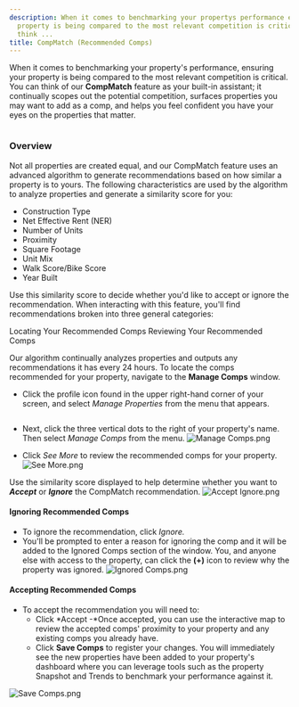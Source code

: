 ```yaml
---
description: When it comes to benchmarking your propertys performance ensuring your
  property is being compared to the most relevant competition is critical You can
  think ...
title: CompMatch (Recommended Comps)
---
```


When it comes to benchmarking your property's performance, ensuring your property is being compared to the most relevant competition is critical. You can think of our **CompMatch** feature as your built-in assistant; it continually scopes out the potential competition, surfaces properties you may want to add as a comp, and helps you feel confident you have your eyes on the properties that matter. 


<Frame>
  <img src="/images/radix/7634f8567a9f72e15d1327e6f66b317fabc13ca9.png" alt="" />
</Frame>


### Overview


Not all properties are created equal, and our CompMatch feature uses an advanced algorithm to generate recommendations based on how similar a property is to yours. The following characteristics are used by the algorithm to analyze properties and generate a similarity score for you:


* Construction Type
* Net Effective Rent (NER)
* Number of Units
* Proximity
* Square Footage
* Unit Mix
* Walk Score/Bike Score
* Year Built


Use this similarity score to decide whether you'd like to accept or ignore the recommendation. When interacting with this feature, you'll find recommendations broken into three general categories: 


<Steps>
  <Step title="**Recommended Comps:** Displays any new recommendations pending your review. You can either accept or ignore the recommendation.">
  </Step>
  <Step title="**Considering You as a Comp:** Outlines recommended properties that consider your property to be a comp, but have not been added to your comp set yet.">
  </Step>
  <Step title="**Ignored Comps:** Shows previous recommendations that were ignored. Clicking the (+) icon to the left of the property's name will give you the ability to see why the property was ignored.">
  </Step>
</Steps>




Locating Your Recommended Comps Reviewing Your Recommended Comps

Our algorithm continually analyzes properties and outputs any recommendations it has every 24 hours. To locate the comps recommended for your property, navigate to the **Manage Comps** window. 
* Click the profile icon found in the upper right-hand corner of your screen, and select *Manage Properties* from the menu that appears.


<Frame>
  <img src="/images/radix/1ab82afec7b8c55e7a79a83bd88b59e8403515a2.png" alt="" />
</Frame>


* Next, click the three vertical dots to the right of your property's name. Then select *Manage Comps* from the menu. ![Manage Comps.png](/images/radix/f8e61c87a3a78427ebc5cc8f78aad85b5aa1500f.png)


* Click *See More* to review the recommended comps for your property. ![See More.png](/images/radix/8f2709602331d19e88805d2dfa1f03a8b2c1417f.png)



Use the similarity score displayed to help determine whether you want to ***Accept*** or ***Ignore*** the CompMatch recommendation. ![Accept Ignore.png](/images/radix/52977b57868a0f8a4da5935a21b68e1c4edf0069.png)
#### Ignoring Recommended Comps


* To ignore the recommendation, click *Ignore.*
* You'll be prompted to enter a reason for ignoring the comp and it will be added to the Ignored Comps section of the window. You, and anyone else with access to the property, can click the **(+)** icon to review why the property was ignored. ![Ignored Comps.png](/images/radix/95250286f200bf9164c315c6ab1deeb5d500230a.png)


#### Accepting Recommended Comps


* To accept the recommendation you will need to:
	+ Click *Accept -*Once accepted, you can use the interactive map to review the accepted comps' proximity to your property and any existing comps you already have.
	+ Click **Save Comps** to register your changes. You will immediately see the new properties have been added to your property's dashboard where you can leverage tools such as the property Snapshot and Trends to benchmark your performance against it.


<Frame>
  <img src="/images/radix/12a0b145395a5d7ef353b09c4b0dd6f3f6502a72.png" alt="Save Comps.png" />
</Frame>